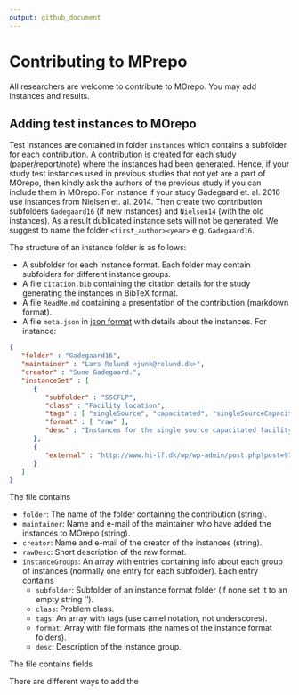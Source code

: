 ```yaml
---
output: github_document
---
```


# Contributing to MPrepo

All researchers are welcome to contribute to MOrepo. You may add instances and results. 


## Adding test instances to MOrepo

Test instances are contained in folder `instances` which contains a subfolder for each contribution. A contribution is created for each study (paper/report/note) where the instances had been generated. Hence, if your study test instances used in previous studies that not yet are a part of MOrepo, then kindly ask the authors of the previous study if you can include them in MOrepo. For instance if your study Gadegaard et. al. 2016 use instances from  Nielsen et. al. 2014. Then create two contribution subfolders `Gadegaard16` (if new instances) and `Nielsen14` (with the old instances). As a result dublicated instance sets will not be generated. We suggest to name the folder `<first_author><year>` e.g. `Gadegaard16`.  


The structure of an instance folder is as follows:

- A subfolder for each instance format. Each folder may contain subfolders for different instance groups. 
- A file `citation.bib` containing the citation details for the study generating the instances in BibTeX format.
- A file `ReadMe.md` containing a presentation of the contribution (markdown format).
- A file `meta.json` in [json format](https://en.wikipedia.org/wiki/JSON) with details about the instances. For instance: 

```JSON
{
   "folder" : "Gadegaard16",
   "maintainer" : "Lars Relund <junk@relund.dk>",
   "creator" : "Sune Gadegaard.",
   "instanceSet" : [
      {
         "subfolder" : "SSCFLP",
         "class" : "Facility location",
         "tags" : [ "singleSource", "capacitated", "singleSourceCapacitated", "SSCFLP" ],
         "format" : [ "raw" ],
         "desc" : "Instances for the single source capacitated facility location problem."
      },
      {
         "external" : "http://www.hi-lf.dk/wp/wp-admin/post.php?post=9776&action=edit"
      }
   ]
}
```

The file contains 

   - `folder`: The name of the folder containing the contribution (string).
   - `maintainer`: Name and e-mail of the maintainer who have added the instances to MOrepo (string).
   - `creator`: Name and e-mail of the creator of the instances (string).
   - `rawDesc`: Short description of the raw format.
   - `instanceGroups`: An array with entries containing info about each group of instances (normally one entry for each subfolder). Each entry contains
      * `subfolder`: Subfolder of an instance format folder (if none set it to an empty string '').
      * `class`: Problem class.
      * `tags`: An array with tags (use camel notation, not underscores).
      * `format`: Array with file formats (the names of the instance format folders).
      * `desc`: Description of the instance group.



The file contains fields


There are different ways to add the 





```r

```


